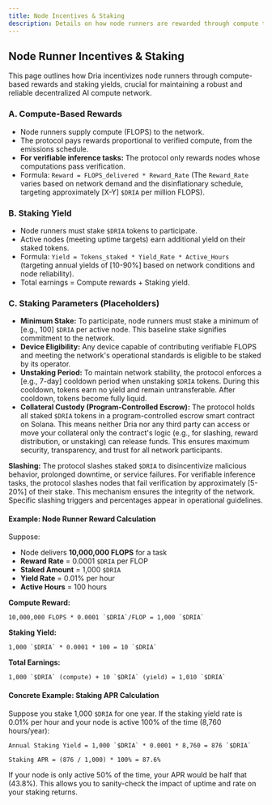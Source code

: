 ```yaml
---
title: Node Incentives & Staking
description: Details on how node runners are rewarded through compute tasks and staking, including staking parameters and examples.
---
```


## Node Runner Incentives & Staking

This page outlines how Dria incentivizes node runners through compute-based rewards and staking yields, crucial for maintaining a robust and reliable decentralized AI compute network.

### **A. Compute-Based Rewards**
- Node runners supply compute (FLOPS) to the network.
- The protocol pays rewards proportional to verified compute, from the emissions schedule.
- **For verifiable inference tasks:** The protocol only rewards nodes whose computations pass verification.
- Formula: `Reward = FLOPS_delivered * Reward_Rate` (The `Reward_Rate` varies based on network demand and the disinflationary schedule, targeting approximately [X-Y] `$DRIA` per million FLOPS).

### **B. Staking Yield**
- Node runners must stake `$DRIA` tokens to participate.
- Active nodes (meeting uptime targets) earn additional yield on their staked tokens.
- Formula: `Yield = Tokens_staked * Yield_Rate * Active_Hours` (targeting annual yields of [10-90%] based on network conditions and node reliability).
- Total earnings = Compute rewards + Staking yield.

### **C. Staking Parameters (Placeholders)**
- **Minimum Stake:** To participate, node runners must stake a minimum of [e.g., 100] `$DRIA` per active node. This baseline stake signifies commitment to the network.
- **Device Eligibility:** Any device capable of contributing verifiable FLOPS and meeting the network's operational standards is eligible to be staked by its operator.
- **Unstaking Period:** To maintain network stability, the protocol enforces a [e.g., 7-day] cooldown period when unstaking `$DRIA` tokens. During this cooldown, tokens earn no yield and remain untransferable. After cooldown, tokens become fully liquid.
- **Collateral Custody (Program-Controlled Escrow):** The protocol holds all staked `$DRIA` tokens in a program-controlled escrow smart contract on Solana. This means neither Dria nor any third party can access or move your collateral only the contract's logic (e.g., for slashing, reward distribution, or unstaking) can release funds. This ensures maximum security, transparency, and trust for all network participants.

**Slashing:**
The protocol slashes staked `$DRIA` to disincentivize malicious behavior, prolonged downtime, or service failures. For verifiable inference tasks, the protocol slashes nodes that fail verification by approximately [5-20%] of their stake. This mechanism ensures the integrity of the network. Specific slashing triggers and percentages appear in operational guidelines.

#### Example: Node Runner Reward Calculation

Suppose:
- Node delivers **10,000,000 FLOPS** for a task
- **Reward Rate** = 0.0001 `$DRIA` per FLOP
- **Staked Amount** = 1,000 `$DRIA`
- **Yield Rate** = 0.01% per hour
- **Active Hours** = 100 hours

**Compute Reward:**

    10,000,000 FLOPS * 0.0001 `$DRIA`/FLOP = 1,000 `$DRIA`

**Staking Yield:**

    1,000 `$DRIA` * 0.0001 * 100 = 10 `$DRIA`

**Total Earnings:**

    1,000 `$DRIA` (compute) + 10 `$DRIA` (yield) = 1,010 `$DRIA`

#### Concrete Example: Staking APR Calculation

Suppose you stake 1,000 `$DRIA` for one year. If the staking yield rate is 0.01% per hour and your node is active 100% of the time (8,760 hours/year):

    Annual Staking Yield = 1,000 `$DRIA` * 0.0001 * 8,760 = 876 `$DRIA`

    Staking APR = (876 / 1,000) * 100% = 87.6%

If your node is only active 50% of the time, your APR would be half that (43.8%). This allows you to sanity-check the impact of uptime and rate on your staking returns. 